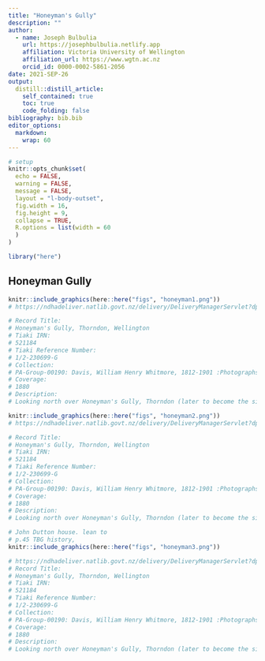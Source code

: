 ```yaml
---
title: "Honeyman's Gully"
description: ""
author:
  - name: Joseph Bulbulia
    url: https://josephbulbulia.netlify.app
    affiliation: Victoria University of Wellington
    affiliation_url: https://www.wgtn.ac.nz
    orcid_id: 0000-0002-5861-2056
date: 2021-SEP-26
output:
  distill::distill_article:
    self_contained: true
    toc: true
    code_folding: false
bibliography: bib.bib
editor_options: 
  markdown: 
    wrap: 60
---
```


```r
# setup
knitr::opts_chunk$set(
  echo = FALSE,
  warning = FALSE,
  message = FALSE,
  layout = "l-body-outset",
  fig.width = 16,
  fig.height = 9,
  collapse = TRUE,
  R.options = list(width = 60
  )
)

library("here")

```


## Honeyman Gully


```r
knitr::include_graphics(here::here("figs", "honeyman1.png"))
# https://ndhadeliver.natlib.govt.nz/delivery/DeliveryManagerServlet?dps_pid=IE625812&dps_custom_att_1=emu

# Record Title:
# Honeyman's Gully, Thorndon, Wellington
# Tiaki IRN:
# 521184
# Tiaki Reference Number:
# 1/2-230699-G
# Collection:
# PA-Group-00190: Davis, William Henry Whitmore, 1812-1901 :Photographs of Wellington and district
# Coverage:
# 1880
# Description:
# Looking north over Honeyman's Gully, Thorndon (later to become the site of Anderson Park and Lady Norwood Rose Garden). Through the gap in the distance can be seen the embankment of Glenverie Road and houses on the ridge south of Ascot Street. Photograph taken ca 1880s by William Henry Whitmore Davis
```



```r
knitr::include_graphics(here::here("figs", "honeyman2.png"))
# https://ndhadeliver.natlib.govt.nz/delivery/DeliveryManagerServlet?dps_pid=IE625812&dps_custom_att_1=emu

# Record Title:
# Honeyman's Gully, Thorndon, Wellington
# Tiaki IRN:
# 521184
# Tiaki Reference Number:
# 1/2-230699-G
# Collection:
# PA-Group-00190: Davis, William Henry Whitmore, 1812-1901 :Photographs of Wellington and district
# Coverage:
# 1880
# Description:
# Looking north over Honeyman's Gully, Thorndon (later to become the site of Anderson Park and Lady Norwood Rose Garden). Through the gap in the distance can be seen the embankment of Glenverie Road and houses on the ridge south of Ascot Street. Photograph taken ca 1880s by William Henry Whitmore Davis
```


```r
# John Dutton house. lean to
# p.45 TBG history,
knitr::include_graphics(here::here("figs", "honeyman3.png"))

# https://ndhadeliver.natlib.govt.nz/delivery/DeliveryManagerServlet?dps_pid=IE625812&dps_custom_att_1=emu
# Record Title:
# Honeyman's Gully, Thorndon, Wellington
# Tiaki IRN:
# 521184
# Tiaki Reference Number:
# 1/2-230699-G
# Collection:
# PA-Group-00190: Davis, William Henry Whitmore, 1812-1901 :Photographs of Wellington and district
# Coverage:
# 1880
# Description:
# Looking north over Honeyman's Gully, Thorndon (later to become the site of Anderson Park and Lady Norwood Rose Garden). Through the gap in the distance can be seen the embankment of Glenverie Road and houses on the ridge south of Ascot Street. Photograph taken ca 1880s by William Henry Whitmore Davis
```



